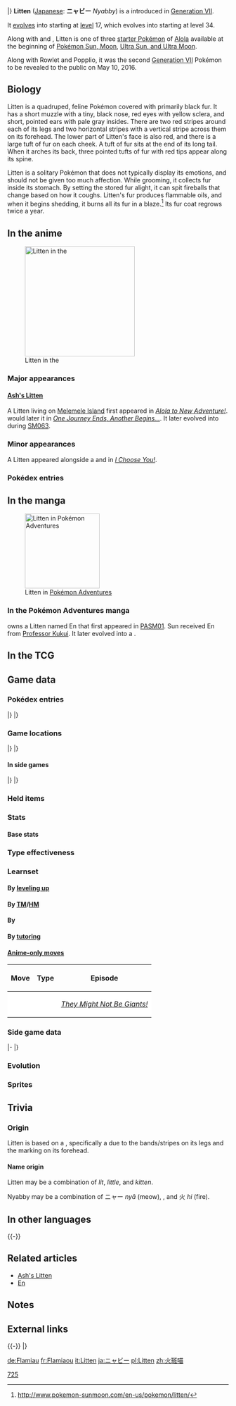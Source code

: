 {{PokémonPrevNext/Head|type=Fire}}
{{PokémonPrevNext/Pokémon|type=Fire|prevnum=724|prev=Decidueye|nextnum=726|next=Torracat|roundleft=tl|roundright=tr}}
{{PokémonPrevNext/Disambig|species=Litten}}
|}
{{Pokémon Infobox
|name=Litten
|jname=ニャビー
|jtranslit=Nyabī
|tmname=Nyabby
|ndex=725
|type1=Fire
|category=Fire Cat
|height-ftin=1'04"
|height-m=0.4
|weight-lbs=9.5
|weight-kg=4.3
|adex=004
|abilityn=d
|ability1=Blaze
|abilityd=Intimidate
|egggroupn=1
|egggroup1=Field
|eggcycles=15
|evtotal=1
|evsp=1
|expyield=64
|lv100exp=1,059,860
|gendercode=31
|color=Red
|catchrate=45
|body=08
|pokefordex=litten
|generation=7
|friendship=70
}}
'''Litten''' ([[List of Japanese Pokémon names|Japanese]]: '''ニャビー''' ''Nyabby'') is a {{type|Fire}} {{OBP|Pokémon|species}} introduced in [[Generation VII]].

It [[Evolution|evolves]] into {{p|Torracat}} starting at [[level]] 17, which evolves into {{p|Incineroar}} starting at level 34.

Along with {{p|Rowlet}} and {{p|Popplio}}, Litten is one of three [[starter Pokémon]] of [[Alola]] available at the beginning of [[Pokémon Sun and Moon|Pokémon Sun, Moon]], [[Pokémon Ultra Sun and Ultra Moon|Ultra Sun, and Ultra Moon]].

Along with Rowlet and Popplio, it was the second [[Generation VII]] Pokémon to be revealed to the public on May 10, 2016.

==Biology==
Litten is a quadruped, feline Pokémon covered with primarily black fur. It has a short muzzle with a tiny, black nose, red eyes with yellow sclera, and short, pointed ears with pale gray insides. There are two red stripes around each of its legs and two horizontal stripes with a vertical stripe across them on its forehead. The lower part of Litten's face is also red, and there is a large tuft of fur on each cheek. A tuft of fur sits at the end of its long tail. When it arches its back, three pointed tufts of fur with red tips appear along its spine.

Litten is a solitary Pokémon that does not typically display its emotions, and should not be given too much affection. While grooming, it collects fur inside its stomach. By setting the stored fur alight, it can spit fireballs that change based on how it coughs. Litten's fur produces flammable oils, and when it begins shedding, it burns all its fur in a blaze.<ref>http://www.pokemon-sunmoon.com/en-us/pokemon/litten/</ref> Its fur coat regrows twice a year.

==In the anime==
[[File:Ash Litten.png|thumb|left|250px|Litten in the {{pkmn|anime}}]]
===Major appearances===
====[[Ash's Litten]]====
A {{pkmn2|wild}} Litten living on [[Melemele Island]] first appeared in ''[[SM001|Alola to New Adventure!]]''. {{Ash}} would later {{pkmn2|caught|catch}} it in ''[[SM021|One Journey Ends, Another Begins...]]''. It later evolved into {{p|Torracat}} during [[SM063]].

===Minor appearances===
A Litten appeared alongside a {{p|Rowlet}} and {{p|Popplio}} in ''[[M20|I Choose You!]]''.

===Pokédex entries===
{{Animedexheader|Alola}}
{{Animedexbody|SM007|Litten|Rotom Pokédex|Litten, the Fire Cat Pokémon. A {{t|Fire}} type. Litten show few emotions and prefer being alone. It takes time to build any level of trust.}}
{{Animedexfooter/Pokémon|''Sun & Moon''|Alola}}

==In the manga==
[[File:Sun En Litten.png|thumb|right|170px|Litten in [[Pokémon Adventures]]]]
===In the Pokémon Adventures manga===
{{main|En}}
{{adv|Sun}} owns a Litten named En that first appeared in [[PASM01]]. Sun received En from [[Professor Kukui]]. It later evolved into a {{p|Torracat}}.

==In the TCG==
{{main|Litten (TCG)}}

==Game data==
===Pokédex entries===
{{Dex/Header|type=Fire}}
{{Dex/NA|gen=VII}}
{{Dex/Gen|gen=VII}}
{{Dex/Entry1|v=Sun|entry=While grooming itself, it builds up fur inside its stomach. It sets the fur alight and spews fiery attacks, which change based on how it coughs.}}
{{Dex/Entry1|v=Moon|entry=It doesn't allow its emotions to be easily seen. Earning its trust takes time. It prefers solitude.}}
{{Dex/Entry1|v=Ultra Sun|entry=If you try too hard to get close to it, it won't open up to you. Even if you do grow close, giving it too much affection is still a no-no.}}
{{Dex/Entry1|v=Ultra Moon|entry=Its coat regrows twice a year. When the time comes, Litten sets its own body on fire and burns away the old fur.}}
|}
|}
{{Dex/Footer}}

===Game locations===
{{Availability/Header|type=Fire}}
{{Availability/NA|gen=VII}}
{{Availability/Gen|gen=VII}}
{{Availability/Entry2|v=Sun|v2=Moon|area=[[Starter Pokémon]] from [[Hala]] in [[Iki Town]]}}
{{Availability/Entry2|v=Ultra Sun|v2=Ultra Moon|area=[[Starter Pokémon]] from [[Professor Kukui]] in [[Alola Route 1|Route 1]]}}
|}
|}
{{Availability/Footer}}

====In side games====
{{Availability/Header|type=Fire}}
{{Availability/Cross}}
{{Availability/Entry1|1|v=Shuffle|color={{beauty color}}|area=Event: ''{{DL|Special Stages|Great Challenge|Litten Appears}}''}}
|}
|}
{{Availability/Footer}}

===Held items===
===Stats===
====Base stats====
{{Stats
|type=Fire
|HP=45
|Attack=65
|Defense=40
|SpAtk=60
|SpDef=40
|Speed=70}}

===Type effectiveness===
{{TypeEffectiveness
|type1=Fire
|Normal=100
|Fighting=100
|Flying=100
|Poison=100
|Ground=200
|Rock=200
|Bug=50
|Ghost=100
|Steel=50
|Fire=50
|Water=200
|Grass=50
|Electric=100
|Psychic=100
|Ice=50
|Dragon=100
|Dark=100
|Fairy=50}}

===Learnset===
====By [[Level|leveling up]]====
{{learnlist/levelh/7|Litten|Fire|Fire|7|SM|USUM}}
{{learnlist/levelVII|1|1|Ember|Fire|Special|40|100|25||'''}}
{{learnlist/levelVII|1|1|Scratch|Normal|Physical|40|100|35}}
{{learnlist/levelVII|4|4|Growl|Normal|Status|—|100|40}}
{{learnlist/levelVII|8|8|Lick|Ghost|Physical|30|100|30}}
{{learnlist/levelVII|11|11|Leer|Normal|Status|—|100|30}}
{{learnlist/levelVII|15|14|Fire Fang|Fire|Physical|65|95|15||'''}}
{{learnlist/levelVII|N/A|16|Double Kick|Fighting|Physical|30|100|30}}
{{learnlist/levelVII|18|18|Roar|Normal|Status|—|—|20}}
{{learnlist/levelVII|22|22|Bite|Dark|Physical|60|100|25||''}}
{{learnlist/levelVII|25|25|Swagger|Normal|Status|—|85|15}}
{{learnlist/levelVII|29|29|Fury Swipes|Normal|Physical|18|80|15}}
{{learnlist/levelVII|32|32|Thrash|Normal|Physical|120|100|10}}
{{learnlist/levelVII|36|36|Flamethrower|Fire|Special|90|100|15||'''}}
{{learnlist/levelVII|39|39|Scary Face|Normal|Status|—|100|10}}
{{learnlist/levelVII|43|43|Flare Blitz|Fire|Physical|120|100|15||'''}}
{{learnlist/levelVII|46|46|Outrage|Dragon|Physical|120|100|10}}
{{learnlist/levelf/7|Litten|Fire|Fire|7}}

====By [[TM]]/[[HM]]====
{{learnlist/tmh/7|Litten|Fire|Fire|7}}
{{learnlist/tm7|TM01|Work Up|Normal|Status|—|—|30}}
{{learnlist/tm7|TM05|Roar|Normal|Status|—|—|20}}
{{learnlist/tm7|TM06|Toxic|Poison|Status|—|90|10}}
{{learnlist/tm7|TM08|Bulk Up|Fighting|Status|—|—|20}}
{{learnlist/tm7|TM10|Hidden Power|Normal|Special|60|100|15}}
{{learnlist/tm7|TM11|Sunny Day|Fire|Status|—|—|5}}
{{learnlist/tm7|TM12|Taunt|Dark|Status|—|100|20}}
{{learnlist/tm7|TM17|Protect|Normal|Status|—|—|10}}
{{learnlist/tm7|TM21|Frustration|Normal|Physical|—|100|20}}
{{learnlist/tm7|TM27|Return|Normal|Physical|—|100|20}}
{{learnlist/tm7|TM28|Leech Life|Bug|Physical|80|100|10}}
{{learnlist/tm7|TM32|Double Team|Normal|Status|—|—|15}}
{{learnlist/tm7|TM35|Flamethrower|Fire|Special|90|100|15||'''}}
{{learnlist/tm7|TM38|Fire Blast|Fire|Special|110|85|5||'''}}
{{learnlist/tm7|TM41|Torment|Dark|Status|—|100|15}}
{{learnlist/tm7|TM42|Facade|Normal|Physical|70|100|20}}
{{learnlist/tm7|TM43|Flame Charge|Fire|Physical|50|100|20||'''}}
{{learnlist/tm7|TM44|Rest|Psychic|Status|—|—|10}}
{{learnlist/tm7|TM45|Attract|Normal|Status|—|100|15}}
{{learnlist/tm7|TM48|Round|Normal|Special|60|100|15}}
{{learnlist/tm7|TM50|Overheat|Fire|Special|130|90|5||'''}}
{{learnlist/tm7|TM61|Will-O-Wisp|Fire|Status|—|85|15}}
{{learnlist/tm7|TM62|Acrobatics|Flying|Physical|55|100|15}}
{{learnlist/tm7|TM65|Shadow Claw|Ghost|Physical|70|100|15}}
{{learnlist/tm7|TM75|Swords Dance|Normal|Status|—|—|20}}
{{learnlist/tm7|TM87|Swagger|Normal|Status|—|85|15}}
{{learnlist/tm7|TM88|Sleep Talk|Normal|Status|—|—|10}}
{{learnlist/tm7|TM89|U-turn|Bug|Physical|70|100|20}}
{{learnlist/tm7|TM90|Substitute|Normal|Status|—|—|10}}
{{learnlist/tm7|TM100|Confide|Normal|Status|—|—|20}}
{{learnlist/tmf/7|Litten|Fire|Fire|7}}

====By {{pkmn|breeding}}====
{{learnlist/breedh/7|Litten|Fire|Fire|7}}
{{learnlist/breed7|{{MSP|206|Dunsparce}}{{MSP|324|Torkoal}}{{MSP|363|Spheal}}{{MSP|364|Sealeo}}{{MSP|365|Walrein}}{{MSP|432|Purugly}}<br>{{MSP|650|Chespin}}{{MSP|651|Quilladin}}{{MSP|652|Chesnaught}}{{MSP|674|Pancham}}{{MSP|675|Pangoro}}|Body Slam|Normal|Physical|85|100|15}}
{{learnlist/breed7|{{MSP|019|Rattata}}{{MSP|019A|Rattata}}{{MSP|020|Raticate}}{{MSP|020A|Raticate}}{{MSP|024|Arbok}}{{MSP|058|Growlithe}}<br>{{MSP|203|Girafarig}}{{MSP|209|Snubbull}}{{MSP|210|Granbull}}{{MSP|228|Houndour}}{{MSP|229|Houndoom}}{{MSP|261|Poochyena}}<br>{{MSP|262|Mightyena}}{{MSP|295|Exploud}}{{MSP|303|Mawile}}{{MSP|336|Seviper}}{{MSP|365|Walrein}}{{MSP|399|Bidoof}}<br>{{MSP|400|Bibarel}}{{MSP|403|Shinx}}{{MSP|404|Luxio}}{{MSP|405|Luxray}}{{MSP|419|Floatzel}}{{MSP|449|Hippopotas}}<br>{{MSP|450|Hippowdon}}{{MSP|504|Patrat}}{{MSP|505|Watchog}}{{MSP|506|Lillipup}}{{MSP|507|Herdier}}{{MSP|508|Stoutland}}<br>{{MSP|511|Pansage}}{{MSP|513|Pansear}}{{MSP|515|Panpour}}{{MSP|551|Sandile}}{{MSP|552|Krokorok}}{{MSP|553|Krookodile}}<br>{{MSP|559|Scraggy}}{{MSP|560|Scrafty}}{{MSP|667|Litleo}}{{MSP|668|Pyroar}}{{MSP|674|Pancham}}{{MSP|675|Pangoro}}<br>{{MSP|734|Yungoos}}{{MSP|735|Gumshoos}}{{MSP|744|Rockruff}}{{MSP|745|Lycanroc}}{{MSP|745Mn|Lycanroc}}|Crunch|Dark|Physical|80|100|15||''}}
{{learnlist/breed7|{{MSP|052|Meowth}}{{MSP|052A|Meowth}}{{MSP|053|Persian}}{{MSP|053A|Persian}}{{MSP|274|Nuzleaf}}{{MSP|300|Skitty}}<br>{{MSP|301|Delcatty}}{{MSP|431|Glameow}}{{MSP|432|Purugly}}{{MSP|509|Purrloin}}{{MSP|510|Liepard}}{{MSP|619|Mienfoo}}<br>{{MSP|620|Mienshao}}{{MSP|677|Espurr}}{{MSP|678|Meowstic}}|Fake Out|Normal|Physical|40|100|10}}
{{learnlist/breed7|{{MSP|058|Growlithe}}{{MSP|324|Torkoal}}|Heat Wave|Fire|Special|95|90|10||'''}}
{{learnlist/breed7|{{MSP|038|Ninetales}}{{MSP|038A|Ninetales}}{{MSP|052|Meowth}}{{MSP|052A|Meowth}}{{MSP|053|Persian}}{{MSP|053A|Persian}}<br>{{MSP|190|Aipom}}{{MSP|203|Girafarig}}{{MSP|228|Houndour}}{{MSP|229|Houndoom}}{{MSP|275|Shiftry}}{{MSP|390|Chimchar}}<br>{{MSP|424|Ambipom}}{{MSP|461|Weavile}}{{MSP|504|Patrat}}{{MSP|505|Watchog}}{{MSP|509|Purrloin}}{{MSP|510|Liepard}}<br>{{MSP|570|Zorua}}{{MSP|571|Zoroark}}{{MSP|765|Oranguru}}|Nasty Plot|Dark|Status|—|—|20}}
{{learnlist/breed7|{{MSP|553|Krookodile}}|Power Trip|Dark|Physical|20|100|10|{{sup/7|USUM}}|''}}
{{learnlist/breed7|{{MSP|335|Zangoose}}{{MSP|461|Weavile}}{{MSP|501|Oshawott}}{{MSP|502|Dewott}}{{MSP|503|Samurott}}{{MSP|626|Bouffalant}}|Revenge|Fighting|Physical|60|100|10}}
{{learnlist/breedf/7|Litten|Fire|Fire|7}}

====By [[Move Tutor|tutoring]]====
{{learnlist/tutorh/7|Litten|Fire|Fire|7}}
{{learnlist/tutor7|Covet|Normal|Physical|60|100|25|||no|yes}}
{{learnlist/tutor7|Endeavor|Normal|Physical|—|100|5|||no|yes}}
{{learnlist/tutor7|Fire Pledge|Fire|Special|80|100|10||'''|yes|yes}}
{{learnlist/tutor7|Heat Wave|Fire|Special|95|90|10||'''|no|yes}}
{{learnlist/tutor7|Outrage|Dragon|Physical|120|100|10|||no|yes}}
{{learnlist/tutor7|Snore|Normal|Special|50|100|15|||no|yes}}
{{learnlist/tutorf/7|Litten|Fire|Fire|7}}

====[[Anime move errors|Anime-only moves]]====
{| class="roundy" style="margin:auto; background: #{{fire color light}}; border: 3px solid #{{fire color dark}}"
|-
! Move
! Type
! Episode
|-
| style="background:#fff; {{roundybl|5px}}" | {{m|Slash}}
| style="background:#fff" | {{typecolor|Normal}}
| style="background:#fff; {{roundybr|5px}}" | ''[[SM016|They Might Not Be Giants!]]''
|}

===Side game data===
{{Spindata/Head|type=Fire}}
{{Spindata/Shuffle|col=6|type=Fire|ndex=725|num=710
|min=50
|max=115
|raisemaxlevel=10
|skill=Barrier Shot
|skilldesc=Removes two barrier-type disruptions and increases damage.
}}
|-
{{Spindata/Magikarp Jump|col=6|type=Fire|ranks=5
|item=Flame Plate
|cost=250
|skill=Awards some JP
|recoverytime=3 hours 30 minutes
|rank1desc=+0%
|rank2desc=+60%|rank2cost=4
|rank3desc=+210%|rank3cost=10
|rank4desc=+370%|rank4cost=11
|rank5desc=+560%|rank5cost=12
}}
|}

===Evolution===
{{Evobox-3
|type1=Fire
|pictype=art
|no1=725
|name1=Litten
|type1-1=Fire
|evo1={{bag|Rare Candy}}<br>{{color2|000|Level|Level 17}}
|no2=726
|name2=Torracat
|type1-2=Fire
|evo2={{bag|Rare Candy}}<br>{{color2|000|Level|Level 34}}
|no3=727
|name3=Incineroar
|type1-3=Fire
|type2-3=Dark}}

===Sprites===
{{Spritebox/Header|type=Fire}}
{{Spritebox/NA|gen=VII}}
{{Spritebox/7|ndex=725}}
{{Spritebox/Footer|725|Litten}}

==Trivia==
===Origin===
Litten is based on a {{wp|cat}}, specifically a {{wp|tabby cat}} due to the bands/stripes on its legs and the marking on its forehead.

====Name origin====
Litten may be a combination of ''lit'', ''little'', and ''kitten''.

Nyabby may be a combination of ニャー ''nyā'' (meow), ''{{wp|Tabby cat|tabby}}'', and 火 ''hi'' (fire).

==In other languages==
{{Other languages|type=Fire|type2=Fire
|ja=ニャビー ''Nyabby''|jameaning=From {{tt|ニャー ''nyā''|meow}}, {{tt|火 ''hi''|fire}}, and ''{{wp|Tabby cat|tabby}}''
|fr=Flamiaou‎‎|frmeaning=From ''{{tt|flamme|flame}}'' and ''{{tt|miaou|meow}}''
|es=Litten|esmeaning=Same as English name
|de=Flamiau|demeaning=From ''{{tt|Flamme|flame}}'' and ''{{tt|Miau|meow}}''
|it=Litten|itmeaning=Same as English name
|ko=냐오불 ''Nyaobul''|komeaning=From {{tt|야옹 ''yaong''|meow}} and {{tt|불 ''bul''|fire}}
|zh_cmn=火斑喵 ''Huǒbānmiāo''|zh_cmnmeaning=From {{tt|火 ''huǒ''|fire}}, {{tt|虎斑貓 / 虎斑猫 ''hǔbānmāo''|tabby cat}}, and {{tt|喵 ''miāo''|meow}}
|zh_yue=火斑喵 ''Fóbāanmīu''|zh_yuemeaning=From {{tt|火 ''fó''|fire}}, {{tt|虎斑貓 ''fúbāanmāau''|tabby cat}}, and {{tt|喵 ''mīu''|meow}}
|ru=Литтен ''Litten''|rumeaning=Transcription of English name}}
{{-}}

==Related articles==
* [[Ash's Litten]]
* [[En]]

==Notes==
<references/>

==External links==
{{Starter Pokémon|Fire}}
{{-}}
{{PokémonPrevNext/Head|type=Fire}}
{{PokémonPrevNext/Pokémon|type=Fire|prevnum=724|prev=Decidueye|nextnum=726|next=Torracat}}
|}
{{Project Pokédex notice}}

[[Category:Starter Pokémon|725]]

[[de:Flamiau]]
[[fr:Flamiaou‎‎]]
[[it:Litten]]
[[ja:ニャビー]]
[[pl:Litten]]
[[zh:火斑喵]]